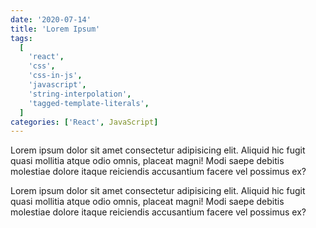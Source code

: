 ```yaml
---
date: '2020-07-14'
title: 'Lorem Ipsum'
tags:
  [
    'react',
    'css',
    'css-in-js',
    'javascript',
    'string-interpolation',
    'tagged-template-literals',
  ]
categories: ['React', JavaScript]
---
```


Lorem ipsum dolor sit amet consectetur adipisicing elit. Aliquid hic fugit quasi mollitia atque odio omnis, placeat magni! Modi saepe debitis molestiae dolore itaque reiciendis accusantium facere vel possimus ex?

<CodePen
  title="Dark/Light Mode Toggle"
  slugHash="ZEQMvga"
  user="IndigoJack"
  clickToLoad
/>

Lorem ipsum dolor sit amet consectetur adipisicing elit. Aliquid hic fugit quasi mollitia atque odio omnis, placeat magni! Modi saepe debitis molestiae dolore itaque reiciendis accusantium facere vel possimus ex?

<CodePen
  title="Dark/Light Mode Toggle"
  slugHash="ZEQMvga"
  user="IndigoJack"
  clickToLoad
/>
